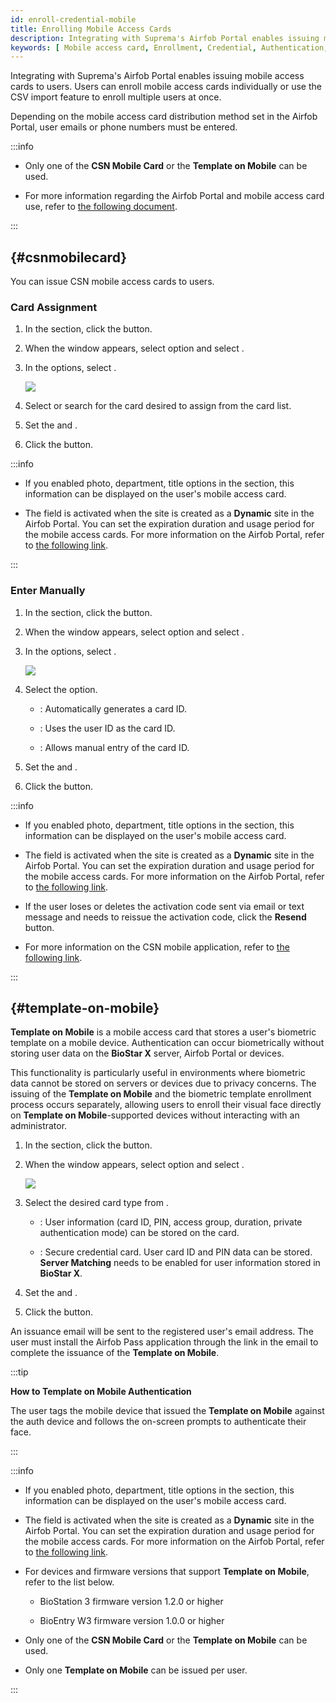 ```yaml
---
id: enroll-credential-mobile
title: Enrolling Mobile Access Cards
description: Integrating with Suprema's Airfob Portal enables issuing mobile access cards to users.
keywords: [ Mobile access card, Enrollment, Credential, Authentication, Card ]
---
```


Integrating with Suprema's Airfob Portal enables issuing mobile access cards to users. Users can enroll mobile access cards individually or use the CSV import feature to enroll multiple users at once.

Depending on the mobile access card distribution method set in the Airfob Portal, user emails or phone numbers must be entered.

:::info

* Only one of the **CSN Mobile Card** or the **Template on Mobile** can be used.

* For more information regarding the Airfob Portal and mobile access card use, refer to [the following document](settings-credential-mobile-access-card).

:::

## <Cmd sid='team.user.csn' className='normal' /> {#csnmobilecard}

You can issue CSN mobile access cards to users.

### Card Assignment

1. In the <Cmd sid='common.credential' product='2' /> section, click the <Cmd sid='button.addMobile' product='2' /> button.

1. When the <Cmd sid='user.header.mobile' product='2' /> window appears, select <Cmd sid='user.cardType' product='2' /> option and select <Cmd sid='user.cardEnrol.cardTypeCsnMobile' product='2' />.

1. In the <Cmd sid='common.registrationOption' product='2' /> options, select <Cmd sid='common.assignCard' product='2' />.

    <Image src='/img/biostarx-new-user-credential-mobile-csn-assign.png' />

1. Select or search for the card desired to assign from the card list.

1. Set the <Cmd sid='common.info' product='2' /> and <Cmd sid='common.validPeriod' product='2' />.

1. Click the <Cmd sid='button.enroll' product='2' /> button.

:::info

* If you enabled photo, department, title options in the <Cmd sid='common.info' product='2' /> section, this information can be displayed on the user's mobile access card.

* The <Cmd sid='common.validPeriod' product='2' /> field is activated when the site is created as a **Dynamic** site in the Airfob Portal. You can set the expiration duration and usage period for the mobile access cards. For more information on the Airfob Portal, refer to [the following link](https://airfob.zohodesk.com/portal).

:::

### Enter Manually

1. In the <Cmd sid='common.credential' product='2' /> section, click the <Cmd sid='button.addMobile' product='2' /> button.

1. When the <Cmd sid='user.header.mobile' product='2' /> window appears, select <Cmd sid='user.cardType' product='2' /> option and select <Cmd sid='user.cardEnrol.cardTypeCsnMobile' product='2' />.

1. In the <Cmd sid='common.registrationOption' product='2' /> options, select <Cmd sid='common.enterManually' product='2' />.

    <Image src='/img/biostarx-new-user-credential-mobile-csn.png' />

1. Select the <Cmd sid='zone.intrusion.inputType' product='2' /> option.

    * <Cmd sid='user.random.cardid' product='2' />: Automatically generates a card ID.

    * <Cmd sid='common.useUserId' product='2' />: Uses the user ID as the card ID.

    * <Cmd sid='user.manual.input' product='2' />: Allows manual entry of the card ID.

1. Set the <Cmd sid='common.info' product='2' /> and <Cmd sid='common.validPeriod' product='2' />.

1. Click the <Cmd sid='button.enroll' product='2' /> button.

:::info

* If you enabled photo, department, title options in the <Cmd sid='common.info' product='2' /> section, this information can be displayed on the user's mobile access card.

* The <Cmd sid='common.validPeriod' product='2' /> field is activated when the site is created as a **Dynamic** site in the Airfob Portal. You can set the expiration duration and usage period for the mobile access cards. For more information on the Airfob Portal, refer to [the following link](https://airfob.zohodesk.com/portal).

* If the user loses or deletes the activation code sent via email or text message and needs to reissue the activation code, click the **Resend** button.

* For more information on the CSN mobile application, refer to [the following link](https://www.csn.edu/csn-mobile-apps).

:::

## <Cmd sid='team.user.tom' className='normal' /> {#template-on-mobile}

**Template on Mobile** is a mobile access card that stores a user's biometric template on a mobile device. Authentication can occur biometrically without storing user data on the **BioStar X** server, Airfob Portal or devices.

This functionality is particularly useful in environments where biometric data cannot be stored on servers or devices due to privacy concerns. The issuing of the **Template on Mobile** and the biometric template enrollment process occurs separately, allowing users to enroll their visual face directly on **Template on Mobile**-supported devices without interacting with an administrator.

1. In the <Cmd sid='common.credential' product='2' /> section, click the <Cmd sid='button.addMobile' product='2' /> button.

1. When the <Cmd sid='user.header.mobile' product='2' /> window appears, select <Cmd sid='user.cardType' product='2' /> option and select <Cmd sid='user.cardEnroll.cardTypeTemplateOnMobile' product='2' />.

    <Image src='/img/biostarx-new-user-credential-mobile-tom.png' />

1. Select the desired card type from <Cmd sid='user.cardModeLong' product='2' />.

    * <Cmd sid='user.accessOnCard' product='2' />: User information (card ID, PIN, access group, duration, private authentication mode) can be stored on the card.

    * <Cmd sid='user.secureCredentialCard' product='2' />: Secure credential card. User card ID and PIN data can be stored. **Server Matching** needs to be enabled for user information stored in **BioStar X**.

1. Set the <Cmd sid='common.info' product='2' /> and <Cmd sid='common.validPeriod' product='2' />.

1. Click the <Cmd sid='button.enroll' product='2' /> button.

An issuance email will be sent to the registered user's email address. The user must install the Airfob Pass application through the link in the email to complete the issuance of the **Template on Mobile**.

:::tip

**How to Template on Mobile Authentication**

The user tags the mobile device that issued the **Template on Mobile** against the auth device and follows the on-screen prompts to authenticate their face.

:::

:::info

* If you enabled photo, department, title options in the <Cmd sid='common.info' product='2' /> section, this information can be displayed on the user's mobile access card.

* The <Cmd sid='common.validPeriod' product='2' /> field is activated when the site is created as a **Dynamic** site in the Airfob Portal. You can set the expiration duration and usage period for the mobile access cards. For more information on the Airfob Portal, refer to [the following link](https://airfob.zohodesk.com/portal).

* For devices and firmware versions that support **Template on Mobile**, refer to the list below.

  - BioStation 3 firmware version 1.2.0 or higher

  - BioEntry W3 firmware version 1.0.0 or higher

* Only one of the **CSN Mobile Card** or the **Template on Mobile** can be used.

* Only one **Template on Mobile** can be issued per user.

:::